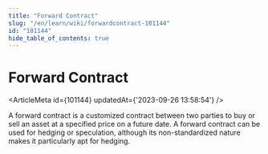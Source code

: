 ```yaml
---
title: "Forward Contract"
slug: "/en/learn/wiki/forwardcontract-101144"
id: "101144"
hide_table_of_contents: true
---
```



# Forward Contract

<ArticleMeta id={101144} updatedAt={'2023-09-26 13:58:54'} />
<div className='border-solid border-b border-t-0 my-4 border-[var(--ifm-color-gray-300)]' />

A forward contract is a customized contract between two parties to buy or sell an asset at a specified price on a future date. A forward contract can be used for hedging or speculation, although its non-standardized nature makes it particularly apt for hedging.
